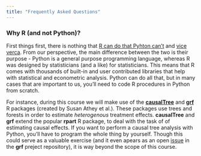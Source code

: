 ```yaml
---
title: "Frequently Asked Questions"
---
```



### Why R (and not Python)?

First things first, there is nothing that [R can do that Pyhton can't](https://www.quora.com/What-can-R-do-that-Python-cant) and [vice verca](https://www.quora.com/What-can-Python-do-that-R-cant). From our perspective, the main difference between the two is their purpose - Python is a general purpose programming language, whereas R was designed by statisticians (and a like) for statisticians. This means that R comes with thousands of built-in and user contributed libraries that help with statistical and econometric analysis. Python can do all that, but in many cases that are important to us, you'll need to code R procedures in Python from scratch.  

For instance, during this course we will make use of the [__causalTree__](https://github.com/susanathey/causalTree) and [__grf__](https://github.com/grf-labs/grf) R packages (created by Susan Athey et al.). These packages use trees and forests in order to estimate _heterogenous_ treatment effects. __causalTree__ and __grf__ extend the popular __rpart__ R package, to deal with the task of of estimating causal effects. If you want to perform a causal tree analysis with Python, you'll have to program the whole thing by yourself. Though this could serve as a valuable exercise (and it even apears as an open [issue](https://github.com/grf-labs/grf/issues/257) in the __grf__ preject repository), it is way beyond the scope of this course.



